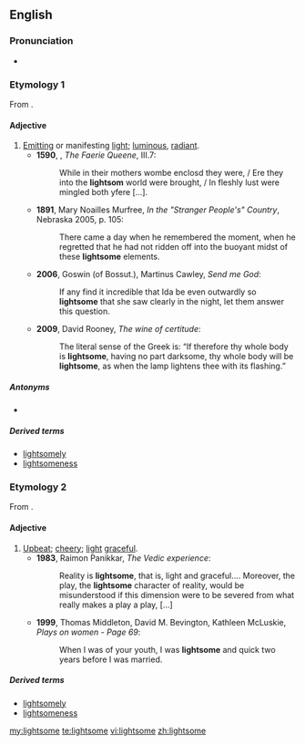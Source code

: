 ==English==

===Pronunciation===
* {{a|UK}} {{IPA|/ˈlʌɪtsəm/}}

===Etymology 1===
From {{suffix|light|pos1=noun|some}}.

====Adjective====
{{en-adj}}

# [[emitting|Emitting]] or manifesting [[light]]; [[luminous]], [[radiant]].
#*'''1590''', {{w|Edmund Spenser}}, ''The Faerie Queene'', III.7:
#*:While in their mothers wombe enclosd they were, / Ere they into the '''lightsom''' world were brought, / In fleshly lust were mingled both yfere […].
#* '''1891''', Mary Noailles Murfree, ''In the "Stranger People's" Country'', Nebraska 2005, p. 105:
#*: There came a day when he remembered the moment, when he regretted that he had not ridden off into the buoyant midst of these '''lightsome''' elements.
#* '''2006''', Goswin (of Bossut.), Martinus Cawley, ''Send me God'':
#*: If any find it incredible that Ida be even outwardly so '''lightsome''' that she saw clearly in the night, let them answer this question.
#* '''2009''', David Rooney, ''The wine of certitude'':
#*: The literal sense of the Greek is: “If therefore thy whole body is '''lightsome''', having no part darksome, thy whole body will be '''lightsome''', as when the lamp lightens thee with its flashing.”

=====Antonyms=====
* {{l|en|darksome}}

=====Derived terms=====
* [[lightsomely]]
* [[lightsomeness]]

===Etymology 2===
From {{suffix|light|pos1=adjective|t1=not heavy|some}}.

====Adjective====
{{en-adj}}

# [[upbeat|Upbeat]]; [[cheery]]; [[light]] [[graceful]].
#* '''1983''', Raimon Panikkar, ''The Vedic experience'':
#*: Reality is '''lightsome''', that is, light and graceful.... Moreover, the play, the '''lightsome''' character of reality, would be misunderstood if this dimension were to be severed from what really makes a play a play, [...]
#* '''1999''', Thomas Middleton, David M. Bevington, Kathleen McLuskie, ''Plays on women - Page 69'':
#*: When I was of your youth, I was '''lightsome''' and quick two years before I was married.

=====Derived terms=====
* [[lightsomely]]
* [[lightsomeness]]

[[my:lightsome]]
[[te:lightsome]]
[[vi:lightsome]]
[[zh:lightsome]]